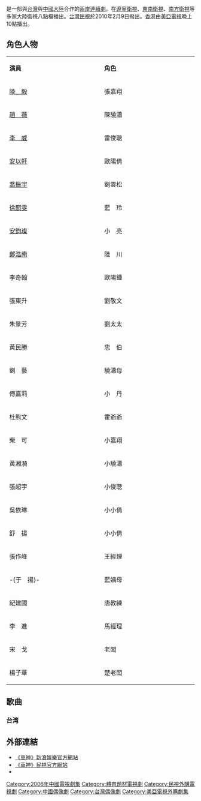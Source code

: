 {{about|2006年電視劇《車神》|綽號「車神」的香港人|詹昌盛}}
{{电视节目信息框
| show_name = 車神
| 別名 = 極速愛戀
| original_name = ''Fast Track Love''
| image = 
| caption = 
| bgcolour = pink
| format = 青春[[偶像劇|偶像劇]]
| picture_format = 
| runtime = 每集約45分鐘 <br/>（不計算廣告時間）
| creator = [[游達志|游達志]]
| director = [[游達志|游達志]]
| writer = 李燕波、朱金晨、張菡
| senior_producer = 張敬、趙健
| executive_producer = 李小菲
| producer = 周利明、任衣萬
| supervising_producer = 張哲
| editor = 賈建萍
| cinematography = 何雲杰、嚴康
| story = 林千羽
| starring = [[趙薇|趙薇]]、[[陸毅|陸毅]]、[[李威|李威]]、[[安以軒|安以軒]]
| opentheme = 《這一秒》
| composer = 張亞東
| lyricist = 劉明洋
| singer = 陸毅
| endtheme = 《不要把我的手放開》
| composer_2 = 陳偉
| lyricist_2 = 陳偉
| singer_2 = 趙薇
| country = {{CHN}}<br>{{TWN}}
| 語言 = [[普通話|普通話]]
| network = [[遼寧衛視|遼寧衛視]]
| first_run = {{CHN}}
| first_aired = 2006年8月16日
| last_aired = 
| network_1 = [[民視|民視]]
| first_run_1 = {{TWN}}
| first_aired_1 = 2010年2月9日
| last_aired_1 = 
| num_episodes = 24集
| 相關劇集 = 
| 中國大陸名稱 = 
| imdb_id = 0875872
}}

{{engname|《車神》|''Fast Track Love''}}是一部與[[台灣|台灣]]與[[中國大陸|中國大陸]]合作的[[兩岸|兩岸]][[連續劇|連續劇]]。在[[遼寧衛視|遼寧衛視]]、[[東南衛視|東南衛視]]、[[南方衛視|南方衛視]]等多家大陸衛視八點檔播出。[[台灣|台灣]][[民視|民視]]於2010年2月9日撥出。[[香港|香港]]由[[美亞電視|美亞電視]]晚上10點播出。

==角色人物==
{|class="wikitable" width="50%"
|- style="background:cornflowerblue; color:white" align=center
|style="width:10%"|'''演員'''||style="width:10%"|'''角色'''
|-
| [[陸毅|陸　毅]] || 張嘉翔
|-
| [[趙薇|趙　薇]] || 陳驍瀟
|-
| [[李威|李　威]] || 雷俊聰
|-
| [[安以軒|安以軒]] || 歐陽倩
|-
| [[喬振宇|喬振宇]] || 劉雲松
|-
| [[徐麒雯|徐麒雯]] || 藍　玲
|-
| [[安鈞璨|安鈞璨]] || 小　亮
|-
| [[鄭浩南|鄭浩南]] || 陸　川
|-
| 李奇翰 || 歐陽鍾
|-
| 張東升 || 劉敬文
|-
| 朱景芳 || 劉太太
|-
| 黃民勝 || 忠　伯
|-
| 劉　藝 || 驍瀟母
|-
| 傅嘉莉 || 小　丹
|-
| 杜熊文 || 霍爺爺
|-
| 柴　可 || 小嘉翔
|-
| 黃湘漪 || 小驍瀟
|-
| 張超宇 || 小俊聰
|-
| 吳依琳 || 小小倩
|-
| 舒　揚 || 小小倩
|-
| 張作峰 || 王經理
|-
| -{于　揚}- || 藍姨母
|-
| 紀建國 || 唐教練
|-
| 李　進 || 馬經理
|-
| 宋　戈 || 老闆
|-
| 楊子華 || 楚老闆
|}

== 歌曲 ==
{{Tracklist
| collapsed       = 
| headline        = 
| extra_column    = 演唱
| total_length    = 
| all_writing     = 
| all_lyrics      = 
| all_music       =

| title1          = 《這一秒》
| note1           = 片頭曲
| writer1         =  
| lyrics1         = 劉明洋 
| music1          = 張亞東 
| arranger1       =  
| extra1          = 陸毅

| title2          = 《不要把我的手放开》
| note2           = 片尾曲
| writer2         =  
| lyrics2         = 陈伟
| music2          = 陈伟
| arranger2       = 
| extra2          = 赵薇
}} 

===台湾===
{{Tracklist
| collapsed       = 
| headline        = 
| extra_column    = 演唱
| total_length    = 
| all_writing     = 
| all_lyrics      = 
| all_music       =

| title1          = 《白頭鬃》
| note1           = 片頭曲
| writer1         =  
| lyrics1         =  
| music1          = 
| arranger1       =  
| extra1          = [[曾心梅|曾心梅]]

| title2          = 《不能講的秘密》
| note2           = 片尾曲
| writer2         = 
| lyrics2         = 
| music2          = 
| arranger2       = 
| extra2          = [[翁立友|翁立友]]
}}

==外部連結==
*[http://ent.sina.com.cn/f/v/cheshen/  《車神》新浪娛樂官方網站]
*[http://program.ftv.com.tw/Drama/Track/ 《車神》民視官方網站] {{Wayback|url=http://program.ftv.com.tw/Drama/Track/ |date=20111004094812 }}
*{{imdb title|0875872}}

{{電視節目的變遷
|電視台={{flagicon|Taiwan}}[[民視|民間全民電視公司]]
|播放檔次=星期六~日22:00 - 22:45
|節目名稱='''車神'''<br />（2010.2.9- ）
|上一節目=待查
|下一節目=待查
}}

{{趙薇}}

{{DEFAULTSORT:Che車}}
[[Category:2006年中國電視劇集|Category:2006年中國電視劇集]]
[[Category:體育題材電視劇|Category:體育題材電視劇]]
[[Category:民視外購電視劇|Category:民視外購電視劇]]
[[Category:中國偶像劇|Category:中國偶像劇]]
[[Category:台灣偶像劇|Category:台灣偶像劇]]
[[Category:美亞電視外購劇集|Category:美亞電視外購劇集]]